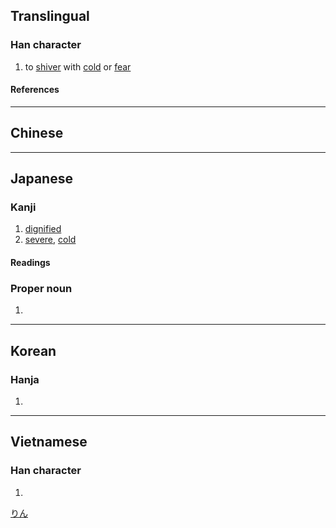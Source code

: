 {{also|凜}}
{{character info/new}}
==Translingual==

===Han character===
{{Han char|rn=15|rad=冫|as=13|sn=15|four=|canj=IMYWF|ids=⿰冫禀}}

# to [[shiver]] with [[cold]] or [[fear]]

====References====
{{Han ref|kx=0133.430|dkj=01718|dj=0298.240|hdz=10301.120|uh=51DB}}

----

==Chinese==
{{zh-see|凜|sv}}

----

==Japanese==

===Kanji===
{{ja-kanji|grade=|rs=冫13}}

# [[dignified]]
# [[severe]], [[cold]]

====Readings====
{{ja-readings
|on=りん
|kun=さむ-い, すさ-まじ.い, おそれる
}}

===Proper noun===
{{ja-pos|proper|りん}}

# {{given name|ja|unisex}}

[[Category:Japanese female given names|りん]]

----

==Korean==

===Hanja===
{{ko-hanja|름}}

# {{rfdef|ko|sort=冫13}}

----

==Vietnamese==

===Han character===
{{vi-readings|reading=[[lẫm]], [[linh]], [[xuân]], [[quỳnh]]|rs=冫13}}

# {{rfdef|vi|sort=冫13}}